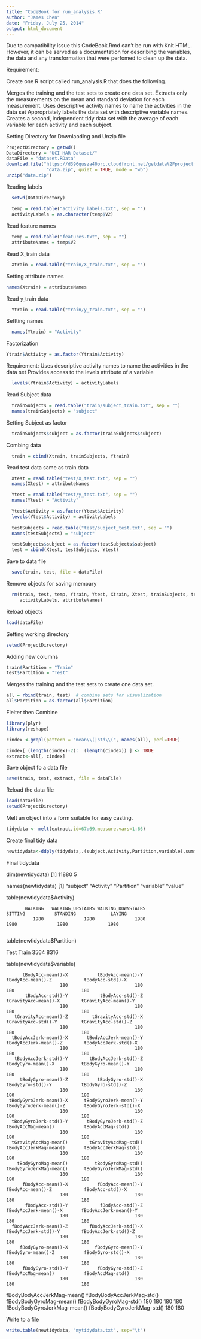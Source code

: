 ```yaml
---
title: "CodeBook for run_analysis.R"
author: "James Chen"
date: "Friday, July 25, 2014"
output: html_document
---
```


Due to campatibility issue this CodeBook.Rmd can't be run with Knit HTML. 
However, it can be served as a documentation for describing the variables, 
the data and any transformation that were perfomed to clean up the data.

Requirement:
   
Create one R script called run_analysis.R that does the following. 
 
Merges the training and the test sets to create one data set.
Extracts only the measurements on the mean and standard deviation for each measurement. 
Uses descriptive activity names to name the activities in the data set
Appropriately labels the data set with descriptive variable names. 
Creates a second, independent tidy data set with the average of each variable for each activity and each subject. 


Setting Directory for Downlaoding and Unzip file
```r
ProjectDirectory = getwd()
DataDirectory = "UCI HAR Dataset/"
dataFile = "dataset.RData"
download.file("https://d396qusza40orc.cloudfront.net/getdata%2Fprojectfiles%2FUCI%20HAR%20Dataset.zip", 
               "data.zip", quiet = TRUE, mode = "wb")  
unzip("data.zip")
```

Reading labels
```r
  setwd(DataDirectory)
  
  temp = read.table("activity_labels.txt", sep = "") 
  activityLabels = as.character(temp$V2)
```

Read feature names
```r
  temp = read.table("features.txt", sep = "")
  attributeNames = temp$V2
```
  
Read X_train data
```r
  Xtrain = read.table("train/X_train.txt", sep = "")
```

Setting attribute names
```r
names(Xtrain) = attributeNames

```
  
Read y_train data
```r
  Ytrain = read.table("train/y_train.txt", sep = "")
```

Settting names
```r
  names(Ytrain) = "Activity"
```

Factorization
```r
Ytrain$Activity = as.factor(Ytrain$Activity)
```

Requirement: Uses descriptive activity names to name the activities in the data set
Provides access to the levels attribute of a variable

```r
  levels(Ytrain$Activity) = activityLabels
```
  
Read Subject data
```r
  trainSubjects = read.table("train/subject_train.txt", sep = "")
  names(trainSubjects) = "subject"
```

Setting Subject as factor
```r
  trainSubjects$subject = as.factor(trainSubjects$subject)
```

Combing data
```r
  train = cbind(Xtrain, trainSubjects, Ytrain)
```

Read test data same as train data

```r

  Xtest = read.table("test/X_test.txt", sep = "")
  names(Xtest) = attributeNames

  Ytest = read.table("test/y_test.txt", sep = "")
  names(Ytest) = "Activity"

  Ytest$Activity = as.factor(Ytest$Activity)
  levels(Ytest$Activity) = activityLabels
  
  testSubjects = read.table("test/subject_test.txt", sep = "")
  names(testSubjects) = "subject"

  testSubjects$subject = as.factor(testSubjects$subject)
  test = cbind(Xtest, testSubjects, Ytest)
```

Save to data file
```r
  save(train, test, file = dataFile)
```
Remove objects for saving memoary
```r
  rm(train, test, temp, Ytrain, Ytest, Xtrain, Xtest, trainSubjects, testSubjects, 
     activityLabels, attributeNames)
```


Reload objects
```r
load(dataFile)
```

Setting working directory
```r
setwd(ProjectDirectory)
```

Adding new columns
```r
train$Partition = "Train"
test$Partition = "Test"
```
Merges the training and the test sets to create one data set.
```r
all = rbind(train, test)  # combine sets for visualization
all$Partition = as.factor(all$Partition)
```


Fielter then Combine
```r
library(plyr)
library(reshape)

cindex <-grepl(pattern = "mean\\(|std\\(", names(all), perl=TRUE)

cindex[ (length(cindex)-2):  (length(cindex)) ] <- TRUE
extract<-all[, cindex]
```

Save object fo a data file
```r
save(train, test, extract, file = dataFile)

```

Reload the data file
```r
load(dataFile)
setwd(ProjectDirectory)
```

Melt an object into a form suitable for easy casting.
```r
tidydata <- melt(extract,id=67:69,measure.vars=1:66)
```


Create final tidy data
```r
newtidydata<-ddply(tidydata,.(subject,Activity,Partition,variable),summarize,value=mean(value))
```

Final tidydata

dim(newtidydata)
[1] 11880     5

names(newtidydata)
[1] "subject"   "Activity"  "Partition" "variable"  "value"    

table(newtidydata$Activity)

           WALKING   WALKING_UPSTAIRS WALKING_DOWNSTAIRS            SITTING           STANDING             LAYING 
              1980               1980               1980               1980               1980               1980 
              
table(newtidydata$Partition)

 Test Train 
 3564  8316 

table(newtidydata$variable)


          tBodyAcc-mean()-X           tBodyAcc-mean()-Y           tBodyAcc-mean()-Z            tBodyAcc-std()-X 
                        180                         180                         180                         180 
           tBodyAcc-std()-Y            tBodyAcc-std()-Z        tGravityAcc-mean()-X        tGravityAcc-mean()-Y 
                        180                         180                         180                         180 
       tGravityAcc-mean()-Z         tGravityAcc-std()-X         tGravityAcc-std()-Y         tGravityAcc-std()-Z 
                        180                         180                         180                         180 
      tBodyAccJerk-mean()-X       tBodyAccJerk-mean()-Y       tBodyAccJerk-mean()-Z        tBodyAccJerk-std()-X 
                        180                         180                         180                         180 
       tBodyAccJerk-std()-Y        tBodyAccJerk-std()-Z          tBodyGyro-mean()-X          tBodyGyro-mean()-Y 
                        180                         180                         180                         180 
         tBodyGyro-mean()-Z           tBodyGyro-std()-X           tBodyGyro-std()-Y           tBodyGyro-std()-Z 
                        180                         180                         180                         180 
     tBodyGyroJerk-mean()-X      tBodyGyroJerk-mean()-Y      tBodyGyroJerk-mean()-Z       tBodyGyroJerk-std()-X 
                        180                         180                         180                         180 
      tBodyGyroJerk-std()-Y       tBodyGyroJerk-std()-Z          tBodyAccMag-mean()           tBodyAccMag-std() 
                        180                         180                         180                         180 
      tGravityAccMag-mean()        tGravityAccMag-std()      tBodyAccJerkMag-mean()       tBodyAccJerkMag-std() 
                        180                         180                         180                         180 
        tBodyGyroMag-mean()          tBodyGyroMag-std()     tBodyGyroJerkMag-mean()      tBodyGyroJerkMag-std() 
                        180                         180                         180                         180 
          fBodyAcc-mean()-X           fBodyAcc-mean()-Y           fBodyAcc-mean()-Z            fBodyAcc-std()-X 
                        180                         180                         180                         180 
           fBodyAcc-std()-Y            fBodyAcc-std()-Z       fBodyAccJerk-mean()-X       fBodyAccJerk-mean()-Y 
                        180                         180                         180                         180 
      fBodyAccJerk-mean()-Z        fBodyAccJerk-std()-X        fBodyAccJerk-std()-Y        fBodyAccJerk-std()-Z 
                        180                         180                         180                         180 
         fBodyGyro-mean()-X          fBodyGyro-mean()-Y          fBodyGyro-mean()-Z           fBodyGyro-std()-X 
                        180                         180                         180                         180 
          fBodyGyro-std()-Y           fBodyGyro-std()-Z          fBodyAccMag-mean()           fBodyAccMag-std() 
                        180                         180                         180                         180 
 fBodyBodyAccJerkMag-mean()   fBodyBodyAccJerkMag-std()     fBodyBodyGyroMag-mean()      fBodyBodyGyroMag-std() 
                        180                         180                         180                         180 
fBodyBodyGyroJerkMag-mean()  fBodyBodyGyroJerkMag-std() 
                        180                         180 
 
 
              

Write to a file
```r
write.table(newtidydata, "mytidydata.txt", sep="\t") 
```

